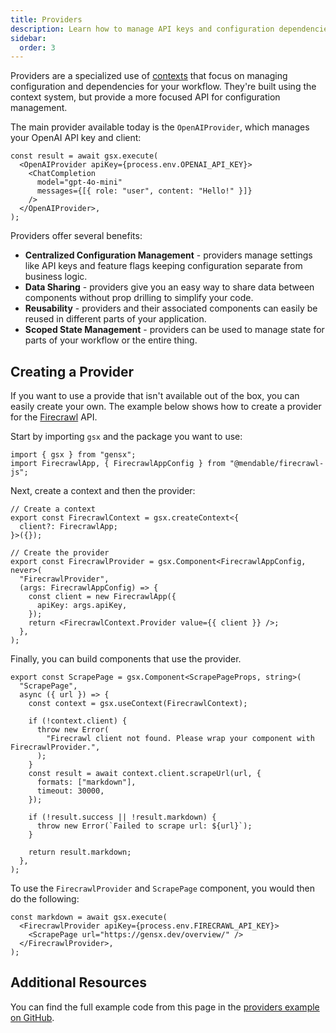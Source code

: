 ```yaml
---
title: Providers
description: Learn how to manage API keys and configuration dependencies in GenSX using providers
sidebar:
  order: 3
---
```


Providers are a specialized use of [contexts](../contexts) that focus on managing configuration and dependencies for your workflow. They're built using the context system, but provide a more focused API for configuration management.

The main provider available today is the `OpenAIProvider`, which manages your OpenAI API key and client:

```tsx
const result = await gsx.execute(
  <OpenAIProvider apiKey={process.env.OPENAI_API_KEY}>
    <ChatCompletion
      model="gpt-4o-mini"
      messages={[{ role: "user", content: "Hello!" }]}
    />
  </OpenAIProvider>,
);
```

Providers offer several benefits:

- **Centralized Configuration Management** - providers manage settings like API keys and feature flags keeping configuration separate from business logic.
- **Data Sharing** - providers give you an easy way to share data between components without prop drilling to simplify your code.
- **Reusability** - providers and their associated components can easily be reused in different parts of your application.
- **Scoped State Management** - providers can be used to manage state for parts of your workflow or the entire thing.

## Creating a Provider

If you want to use a provide that isn't available out of the box, you can easily create your own. The example below shows how to create a provider for the [Firecrawl](https://www.firecrawl.dev/) API.

Start by importing `gsx` and the package you want to use:

```tsx
import { gsx } from "gensx";
import FirecrawlApp, { FirecrawlAppConfig } from "@mendable/firecrawl-js";
```

Next, create a context and then the provider:

```tsx
// Create a context
export const FirecrawlContext = gsx.createContext<{
  client?: FirecrawlApp;
}>({});

// Create the provider
export const FirecrawlProvider = gsx.Component<FirecrawlAppConfig, never>(
  "FirecrawlProvider",
  (args: FirecrawlAppConfig) => {
    const client = new FirecrawlApp({
      apiKey: args.apiKey,
    });
    return <FirecrawlContext.Provider value={{ client }} />;
  },
);
```

Finally, you can build components that use the provider.

```tsx
export const ScrapePage = gsx.Component<ScrapePageProps, string>(
  "ScrapePage",
  async ({ url }) => {
    const context = gsx.useContext(FirecrawlContext);

    if (!context.client) {
      throw new Error(
        "Firecrawl client not found. Please wrap your component with FirecrawlProvider.",
      );
    }
    const result = await context.client.scrapeUrl(url, {
      formats: ["markdown"],
      timeout: 30000,
    });

    if (!result.success || !result.markdown) {
      throw new Error(`Failed to scrape url: ${url}`);
    }

    return result.markdown;
  },
);
```

To use the `FirecrawlProvider` and `ScrapePage` component, you would then do the following:

```tsx
const markdown = await gsx.execute(
  <FirecrawlProvider apiKey={process.env.FIRECRAWL_API_KEY}>
    <ScrapePage url="https://gensx.dev/overview/" />
  </FirecrawlProvider>,
);
```

## Additional Resources

You can find the full example code from this page in the [providers example on GitHub](https://github.com/cortexclick/gensx/tree/main/examples/providers).
